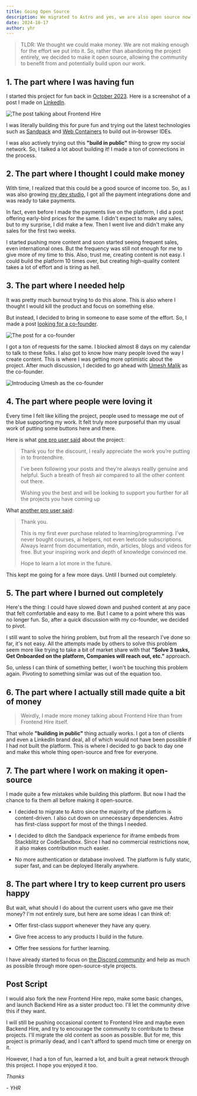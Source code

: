 ```yaml
---
title: Going Open Source
description: We migrated to Astro and yes, we are also open source now!
date: 2024-10-17
author: yhr
---
```


> TLDR: We thought we could make money. We are not making enough for the effort we put into it. So, rather than abandoning the project entirely, we decided to make it open source, allowing the community to benefit from and potentially build upon our work.

## 1. The part where I was having fun

I started this project for fun back in [October 2023](https://www.linkedin.com/posts/yarala-hruthik-reddy_webproduct-sandpack-frontend-activity-7119624768462413825-fPjt?utm_source=share&utm_medium=member_desktop). Here is a screenshot of a post I made on [LinkedIn](https://www.linkedin.com/in/yarala-hruthik-reddy/).

![The post talking about Frontend Hire](./part-1.webp)

I was literally building this for pure fun and trying out the latest technologies such as [Sandpack](https://codesandbox.io/blog/announcing-sandpack-2) and [Web Containers](https://blog.stackblitz.com/posts/introducing-webcontainers/) to build out in-browser IDEs.

I was also actively trying out this **"build in public"** thing to grow my social network. So, I talked a lot about building it! I made a ton of connections in the process.

## 2. The part where I thought I could make money

With time, I realized that this could be a good source of income too. So, as I was also growing [my dev studio](https://withyhr.com/), I got all the payment integrations done and was ready to take payments.

In fact, even before I made the payments live on the platform, I did a post offering early-bird prices for the same. I didn't expect to make any sales, but to my surprise, I did make a few. Then I went live and didn't make any sales for the first two weeks.

I started pushing more content and soon started seeing frequent sales, even international ones. But the frequency was still not enough for me to give more of my time to this. Also, trust me, creating content is not easy. I could build the platform 10 times over, but creating high-quality content takes a lot of effort and is tiring as hell.

## 3. The part where I needed help

It was pretty much burnout trying to do this alone. This is also where I thought I would kill the product and focus on something else.

But instead, I decided to bring in someone to ease some of the effort. So, I made a post [looking for a co-founder](https://www.linkedin.com/posts/yarala-hruthik-reddy_update-truly-underestimated-the-interest-activity-7224431869042253825-IHbw?utm_source=share&utm_medium=member_desktop).

![The post for a co-founder](./part-3.webp)

I got a ton of requests for the same. I blocked almost 8 days on my calendar to talk to these folks. I also got to know how many people loved the way I create content. This is where I was getting more optimistic about the project. After much discussion, I decided to go ahead with [Umesh Malik](https://www.linkedin.com/posts/yarala-hruthik-reddy_frontendhire-founders-activity-7240195741233614848-AhKk?utm_source=share&utm_medium=member_desktop) as the co-founder.

![Introducing Umesh as the co-founder](./part-3-1.webp)

## 4. The part where people were loving it

Every time I felt like killing the project, people used to message me out of the blue supporting my work. It felt truly more purposeful than my usual work of putting some buttons here and there.

Here is what [one pro user said](https://www.linkedin.com/posts/yarala-hruthik-reddy_frontendhire-content-activity-7225436948289445888-qmjj?utm_source=share&utm_medium=member_desktop) about the project:

> Thank you for the discount, I really appreciate the work you’re putting in to frontendhire.
>
> I’ve been following your posts and they’re always reallly genuine and helpful. Such a breath of fresh air compared to all the other content out there.
>
> Wishing you the best and will be looking to support you further for all the projects you have coming up

What [another pro user said](https://www.linkedin.com/posts/yarala-hruthik-reddy_frontendhire-pro-activity-7242180369528070144-zai7?utm_source=share&utm_medium=member_desktop):

> Thank you.
>
> This is my first ever purchase related to learning/programming. I've never bought courses, ai helpers, not even leetcode subscriptions. Always learnt from documentation, mdn, articles, blogs and videos for free. But your inspiring work and depth of knowledge convinced me.
>
> Hope to learn a lot more in the future.

This kept me going for a few more days. Until I burned out completely.

## 5. The part where I burned out completely

Here's the thing: I could have slowed down and pushed content at any pace that felt comfortable and easy to me. But I came to a point where this was no longer fun. So, after a quick discussion with my co-founder, we decided to pivot.

I still want to solve the hiring problem, but from all the research I've done so far, it's not easy. All the attempts made by others to solve this problem seem more like trying to take a bit of market share with that **"Solve 3 tasks, Get Onboarded on the platform, Companies will reach out, etc."** approach.

So, unless I can think of something better, I won't be touching this problem again. Pivoting to something similar was out of the equation too.

## 6. The part where I actually still made quite a bit of money

> Weirdly, I made more money talking about Frontend Hire than from Frontend Hire itself.

That whole **"building in public"** thing actually works. I got a ton of clients and even a LinkedIn brand deal, all of which would not have been possible if I had not built the platform. This is where I decided to go back to day one and make this whole thing open-source and free for everyone.

## 7. The part where I work on making it open-source

I made quite a few mistakes while building this platform. But now I had the chance to fix them all before making it open-source.

- I decided to migrate to Astro since the majority of the platform is content-driven. I also cut down on unnecessary dependencies. Astro has first-class support for most of the things I needed.

- I decided to ditch the Sandpack experience for iframe embeds from Stackblitz or CodeSandbox. Since I had no commercial restrictions now, it also makes contribution much easier.

- No more authentication or database involved. The platform is fully static, super fast, and can be deployed literally anywhere.

## 8. The part where I try to keep current pro users happy

But wait, what should I do about the current users who gave me their money? I'm not entirely sure, but here are some ideas I can think of:

- Offer first-class support whenever they have any query.

- Give free access to any products I build in the future.

- Offer free sessions for further learning.

I have already started to focus on [the Discord community](https://discord.gg/DWAVqksVtx) and help as much as possible through more open-source-style projects.

## Post Script

I would also fork the new Frontend Hire repo, make some basic changes, and launch Backend Hire as a sister product too. I'll let the community drive this if they want.

I will still be pushing occasional content to Frontend Hire and maybe even Backend Hire, and try to encourage the community to contribute to these projects. I'll migrate the old content as soon as possible. But for me, this project is primarily dead, and I can't afford to spend much time or energy on it.

However, I had a ton of fun, learned a lot, and built a great network through this project. I hope you enjoyed it too.

_Thanks_

_- YHR_

